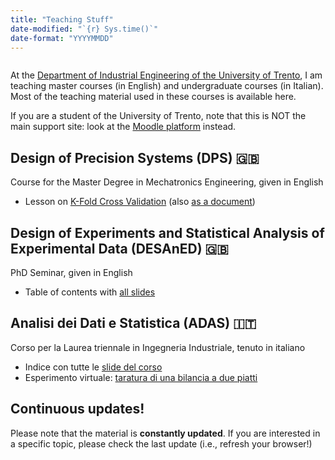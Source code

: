 ```yaml
---
title: "Teaching Stuff"
date-modified: "`{r} Sys.time()`"
date-format: "YYYYMMDD"
---
```


```r
```

At the [Department of Industrial Engineering of the University of Trento](https://dii.unitn.it), I am teaching master courses (in English) and undergraduate courses (in Italian). Most of the teaching material used in these courses is available here.

:::callout-note
If you are a student of the University of Trento, note that this is NOT the main support site: look at the [Moodle platform](https://didatticaonline.unitn.it/dol/) instead.
:::


## Design of Precision Systems (DPS) 🇬🇧

Course for the Master Degree in Mechatronics Engineering, given in English
  
- Lesson on [K-Fold Cross Validation](slides/ADAS/kfold.html){target="_blank"} (also [as a document](kfold.html))

## Design of Experiments and Statistical Analysis of Experimental Data (DESAnED) 🇬🇧

PhD Seminar, given in English

- Table of contents with [all slides](/desaned)


## Analisi dei Dati e Statistica (ADAS) 🇮🇹

Corso per la Laurea triennale in Ingegneria Industriale, tenuto in italiano

- Indice con tutte le [slide del corso](slides/ADAS/index.html)
- Esperimento virtuale: [taratura di una bilancia a due piatti](slides/ADAS/bilancia.html){target="_blank"}
  

:::callout-important
## Continuous updates!

Please note that the material is **constantly updated**. If you are interested in a specific topic, please check the last update (i.e., refresh your browser!)
:::

